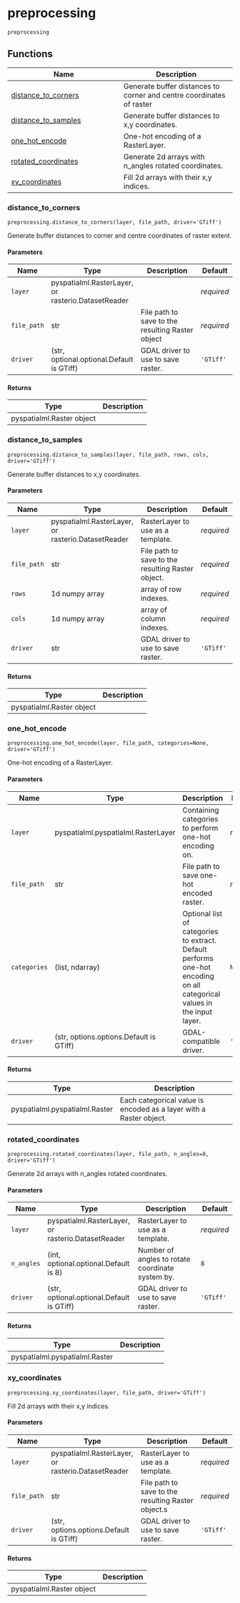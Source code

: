 # preprocessing { #pyspatialml.preprocessing }

`preprocessing`



## Functions

| Name | Description |
| --- | --- |
| [distance_to_corners](#pyspatialml.preprocessing.distance_to_corners) | Generate buffer distances to corner and centre coordinates of raster |
| [distance_to_samples](#pyspatialml.preprocessing.distance_to_samples) | Generate buffer distances to x,y coordinates. |
| [one_hot_encode](#pyspatialml.preprocessing.one_hot_encode) | One-hot encoding of a RasterLayer. |
| [rotated_coordinates](#pyspatialml.preprocessing.rotated_coordinates) | Generate 2d arrays with n_angles rotated coordinates. |
| [xy_coordinates](#pyspatialml.preprocessing.xy_coordinates) | Fill 2d arrays with their x,y indices. |

### distance_to_corners { #pyspatialml.preprocessing.distance_to_corners }

`preprocessing.distance_to_corners(layer, file_path, driver='GTiff')`

Generate buffer distances to corner and centre coordinates of raster
extent.

#### Parameters

| Name        | Type                                               | Description                                      | Default    |
|-------------|----------------------------------------------------|--------------------------------------------------|------------|
| `layer`     | pyspatialml.RasterLayer, or rasterio.DatasetReader |                                                  | _required_ |
| `file_path` | str                                                | File path to save to the resulting Raster object | _required_ |
| `driver`    | (str, optional.optional.Default is GTiff)          | GDAL driver to use to save raster.               | `'GTiff'`  |

#### Returns

| Type                      | Description   |
|---------------------------|---------------|
| pyspatialml.Raster object |               |

### distance_to_samples { #pyspatialml.preprocessing.distance_to_samples }

`preprocessing.distance_to_samples(layer, file_path, rows, cols, driver='GTiff')`

Generate buffer distances to x,y coordinates.

#### Parameters

| Name        | Type                                               | Description                                       | Default    |
|-------------|----------------------------------------------------|---------------------------------------------------|------------|
| `layer`     | pyspatialml.RasterLayer, or rasterio.DatasetReader | RasterLayer to use as a template.                 | _required_ |
| `file_path` | str                                                | File path to save to the resulting Raster object. | _required_ |
| `rows`      | 1d numpy array                                     | array of row indexes.                             | _required_ |
| `cols`      | 1d numpy array                                     | array of column indexes.                          | _required_ |
| `driver`    | str                                                | GDAL driver to use to save raster.                | `'GTiff'`  |

#### Returns

| Type                      | Description   |
|---------------------------|---------------|
| pyspatialml.Raster object |               |

### one_hot_encode { #pyspatialml.preprocessing.one_hot_encode }

`preprocessing.one_hot_encode(layer, file_path, categories=None, driver='GTiff')`

One-hot encoding of a RasterLayer.

#### Parameters

| Name         | Type                                    | Description                                                                                                             | Default    |
|--------------|-----------------------------------------|-------------------------------------------------------------------------------------------------------------------------|------------|
| `layer`      | pyspatialml.pyspatialml.RasterLayer     | Containing categories to perform one-hot encoding on.                                                                   | _required_ |
| `file_path`  | str                                     | File path to save one-hot encoded raster.                                                                               | _required_ |
| `categories` | (list, ndarray)                         | Optional list of categories to extract. Default performs one-hot encoding on all categorical values in the input layer. | `None`     |
| `driver`     | (str, options.options.Default is GTiff) | GDAL-compatible driver.                                                                                                 | `'GTiff'`  |

#### Returns

| Type                           | Description                                                        |
|--------------------------------|--------------------------------------------------------------------|
| pyspatialml.pyspatialml.Raster | Each categorical value is encoded as a layer with a Raster object. |

### rotated_coordinates { #pyspatialml.preprocessing.rotated_coordinates }

`preprocessing.rotated_coordinates(layer, file_path, n_angles=8, driver='GTiff')`

Generate 2d arrays with n_angles rotated coordinates.

#### Parameters

| Name       | Type                                               | Description                                      | Default    |
|------------|----------------------------------------------------|--------------------------------------------------|------------|
| `layer`    | pyspatialml.RasterLayer, or rasterio.DatasetReader | RasterLayer to use as a template.                | _required_ |
| `n_angles` | (int, optional.optional.Default is 8)              | Number of angles to rotate coordinate system by. | `8`        |
| `driver`   | (str, optional.optional.Default is GTiff)          | GDAL driver to use to save raster.               | `'GTiff'`  |

#### Returns

| Type                           | Description   |
|--------------------------------|---------------|
| pyspatialml.pyspatialml.Raster |               |

### xy_coordinates { #pyspatialml.preprocessing.xy_coordinates }

`preprocessing.xy_coordinates(layer, file_path, driver='GTiff')`

Fill 2d arrays with their x,y indices.

#### Parameters

| Name        | Type                                               | Description                                        | Default    |
|-------------|----------------------------------------------------|----------------------------------------------------|------------|
| `layer`     | pyspatialml.RasterLayer, or rasterio.DatasetReader | RasterLayer to use as a template.                  | _required_ |
| `file_path` | str                                                | File path to save to the resulting Raster object.s | _required_ |
| `driver`    | (str, options.options.Default is GTiff)            | GDAL driver to use to save raster.                 | `'GTiff'`  |

#### Returns

| Type                      | Description   |
|---------------------------|---------------|
| pyspatialml.Raster object |               |